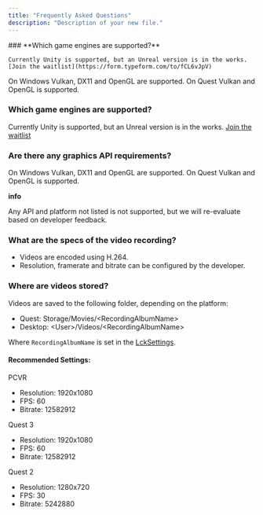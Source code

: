 ```yaml
---
title: "Frequently Asked Questions"
description: "Description of your new file."
---
```


<AccordionGroup>
  <Accordion title="Which game engines are supported?">
    ### **Which game engines are supported?**

    Currently Unity is supported, but an Unreal version is in the works. [Join the waitlist](https://form.typeform.com/to/fCL6vJpV)
  </Accordion>
  <Accordion title="Are there any graphics API requirements?">
    On Windows Vulkan, DX11 and OpenGL are supported. On Quest Vulkan and OpenGL is supported.
  </Accordion>
</AccordionGroup>

<Card title="New Card" icon="sparkles">
  
</Card>

### **Which game engines are supported?**

Currently Unity is supported, but an Unreal version is in the works. [Join the waitlist](https://form.typeform.com/to/fCL6vJpV)

### **Are there any graphics API requirements?**

On Windows Vulkan, DX11 and OpenGL are supported. On Quest Vulkan and OpenGL is supported.

**info**

Any API and platform not listed is not supported, but we will re-evaluate based on developer feedback.

### **What are the specs of the video recording?**

- Videos are encoded using H.264.
- Resolution, framerate and bitrate can be configured by the developer.

### **Where are videos stored?**

Videos are saved to the following folder, depending on the platform:

- Quest: Storage/Movies/\<RecordingAlbumName\>
- Desktop: \<User\>/Videos/\<RecordingAlbumName\>

Where `RecordingAlbumName` is set in the [LckSettings](https://lck-docs.liv-latveria.com/references/project_settings).

#### **Recommended Settings:**

PCVR

- Resolution: 1920x1080
- FPS: 60
- Bitrate: 12582912

Quest 3

- Resolution: 1920x1080
- FPS: 60
- Bitrate: 12582912

Quest 2

- Resolution: 1280x720
- FPS: 30
- Bitrate: 5242880